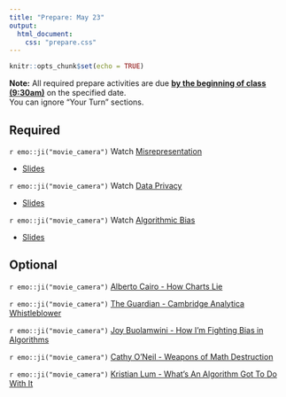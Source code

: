 ```yaml
---
title: "Prepare: May 23"
output: 
  html_document:
    css: "prepare.css"
---
```


```r
knitr::opts_chunk$set(echo = TRUE)
```

**Note:** All required prepare activities are due **<u>by the beginning of class (9:30am)</u>** on the specified date.
<br>
You can ignore "Your Turn" sections. 

## Required 

`r emo::ji("movie_camera")` Watch [Misrepresentation](https://youtu.be/C_-rTKfswUI)

- [Slides](https://rstudio-education.github.io/datascience-box/course-materials/slides/u3-d01-misrepresentation/u3-d01-misrepresentation.html#1) 

`r emo::ji("movie_camera")` Watch [Data Privacy](https://youtu.be/c4fvdoNbcSw)

- [Slides](https://rstudio-education.github.io/datascience-box/course-materials/slides/u3-d02-privacy/u3-d02-privacy.html#1) 

`r emo::ji("movie_camera")` Watch [Algorithmic Bias](https://youtu.be/E2eD72pwtps)

- [Slides](https://rstudio-education.github.io/datascience-box/course-materials/slides/u3-d03-algorithmic-bias/u3-d03-algorithmic-bias.html#1) 


## Optional 

`r emo::ji("movie_camera")` [Alberto Cairo - How Charts Lie](https://youtu.be/Low28hx4wyk)

`r emo::ji("movie_camera")` [The Guardian - Cambridge Analytica Whistleblower](https://youtu.be/FXdYSQ6nu-M)

`r emo::ji("movie_camera")` [Joy Buolamwini - How I’m Fighting Bias in Algorithms](https://youtu.be/UG_X_7g63rY)

`r emo::ji("movie_camera")` [Cathy O’Neil - Weapons of Math Destruction](https://youtu.be/TQHs8SA1qpk)

`r emo::ji("movie_camera")` [Kristian Lum - What’s An Algorithm Got To Do With It](https://youtu.be/5zxDwA99soA)